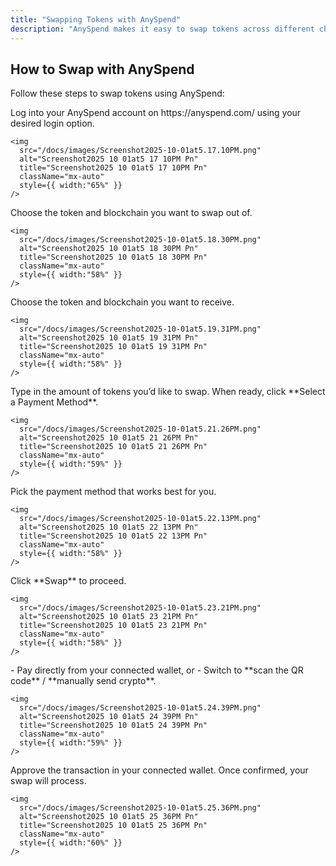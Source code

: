 ```yaml
---
title: "Swapping Tokens with AnySpend"
description: "AnySpend makes it easy to swap tokens across different chains (as long as they’re supported). Beyond simple swaps, you can also earn points through the AnySpend Points System, which rewards your activity with multipliers for actions like staking, depositing, or bonding."
---
```


## How to Swap with AnySpend

Follow these steps to swap tokens using AnySpend:

<Steps>
  <Step title="Sign in">
    Log into your AnySpend account on https://anyspend.com/ using your desired login option.

    <img
      src="/docs/images/Screenshot2025-10-01at5.17.10PM.png"
      alt="Screenshot2025 10 01at5 17 10PM Pn"
      title="Screenshot2025 10 01at5 17 10PM Pn"
      className="mx-auto"
      style={{ width:"65%" }}
    />
  </Step>
  <Step title="Select the token and chain to swap from">
    Choose the token and blockchain you want to swap out of.

    <img
      src="/docs/images/Screenshot2025-10-01at5.18.30PM.png"
      alt="Screenshot2025 10 01at5 18 30PM Pn"
      title="Screenshot2025 10 01at5 18 30PM Pn"
      className="mx-auto"
      style={{ width:"58%" }}
    />
  </Step>
  <Step title="Select the token and chain to swap to">
    Choose the token and blockchain you want to receive.

    <img
      src="/docs/images/Screenshot2025-10-01at5.19.31PM.png"
      alt="Screenshot2025 10 01at5 19 31PM Pn"
      title="Screenshot2025 10 01at5 19 31PM Pn"
      className="mx-auto"
      style={{ width:"58%" }}
    />
  </Step>
  <Step title="Enter swap amount">
    Type in the amount of tokens you’d like to swap. When ready, click **Select a Payment Method**.

    <img
      src="/docs/images/Screenshot2025-10-01at5.21.26PM.png"
      alt="Screenshot2025 10 01at5 21 26PM Pn"
      title="Screenshot2025 10 01at5 21 26PM Pn"
      className="mx-auto"
      style={{ width:"59%" }}
    />
  </Step>
  <Step title="Choose payment method">
    Pick the payment method that works best for you.

    <img
      src="/docs/images/Screenshot2025-10-01at5.22.13PM.png"
      alt="Screenshot2025 10 01at5 22 13PM Pn"
      title="Screenshot2025 10 01at5 22 13PM Pn"
      className="mx-auto"
      style={{ width:"58%" }}
    />
  </Step>
  <Step title="Initiate the swap">
    Click **Swap** to proceed.

    <img
      src="/docs/images/Screenshot2025-10-01at5.23.21PM.png"
      alt="Screenshot2025 10 01at5 23 21PM Pn"
      title="Screenshot2025 10 01at5 23 21PM Pn"
      className="mx-auto"
      style={{ width:"58%" }}
    />
  </Step>
  <Step title="Confirm payment method">
    - Pay directly from your connected wallet, or
    - Switch to **scan the QR code** / **manually send crypto**.

    <img
      src="/docs/images/Screenshot2025-10-01at5.24.39PM.png"
      alt="Screenshot2025 10 01at5 24 39PM Pn"
      title="Screenshot2025 10 01at5 24 39PM Pn"
      className="mx-auto"
      style={{ width:"59%" }}
    />
  </Step>
  <Step title="Confirm in your wallet">
    Approve the transaction in your connected wallet. Once confirmed, your swap will process.

    <img
      src="/docs/images/Screenshot2025-10-01at5.25.36PM.png"
      alt="Screenshot2025 10 01at5 25 36PM Pn"
      title="Screenshot2025 10 01at5 25 36PM Pn"
      className="mx-auto"
      style={{ width:"60%" }}
    />
  </Step>
</Steps>